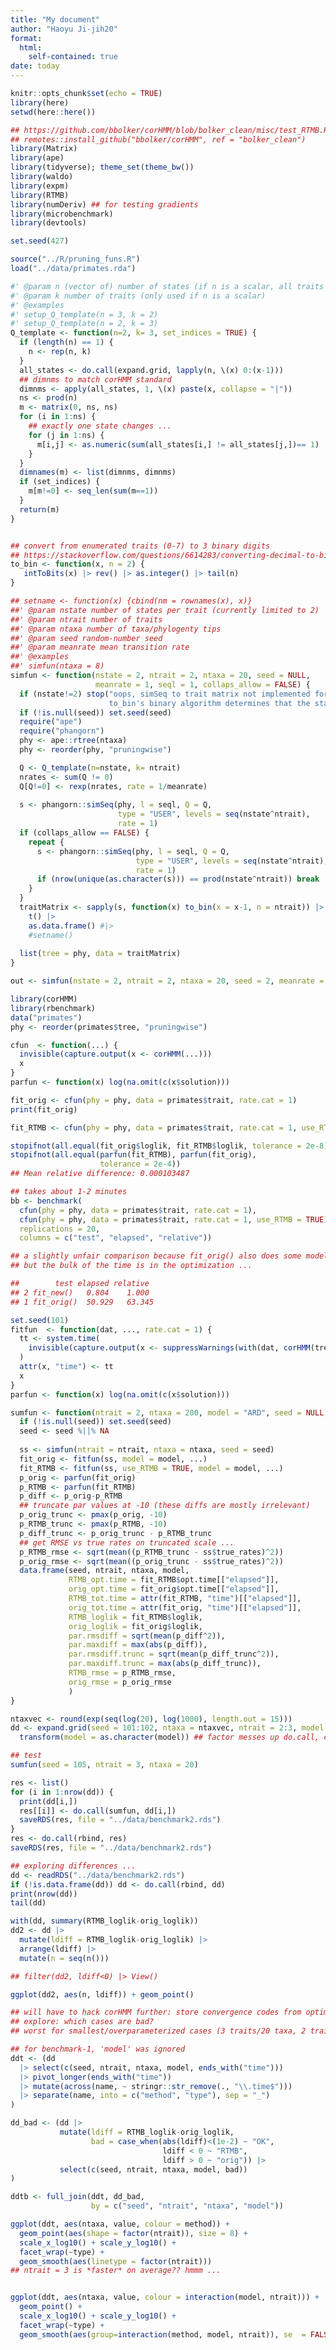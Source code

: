```yaml
---
title: "My document"
author: "Haoyu Ji-jih20"
format: 
  html:
    self-contained: true
date: today
---
```


```r
knitr::opts_chunk$set(echo = TRUE)
library(here)
setwd(here::here())
```

```r
## https://github.com/bbolker/corHMM/blob/bolker_clean/misc/test_RTMB.R
## remotes::install_github("bbolker/corHMM", ref = "bolker_clean")
library(Matrix)
library(ape)
library(tidyverse); theme_set(theme_bw())
library(waldo)
library(expm)
library(RTMB)
library(numDeriv) ## for testing gradients
library(microbenchmark)
library(devtools)
```

```r
set.seed(427)
```

```r
source("../R/pruning_funs.R")
load("../data/primates.rda")
```

```r
#' @param n (vector of) number of states (if n is a scalar, all traits have the same number of states)
#' @param k number of traits (only used if n is a scalar)
#' @examples
#' setup_Q_template(n = 3, k = 2)
#' setup_Q_template(n = 2, k = 3)
Q_template <- function(n=2, k= 3, set_indices = TRUE) {
  if (length(n) == 1) {
    n <- rep(n, k)
  }
  all_states <- do.call(expand.grid, lapply(n, \(x) 0:(x-1)))
  ## dimnms to match corHMM standard
  dimnms <- apply(all_states, 1, \(x) paste(x, collapse = "|"))
  ns <- prod(n)
  m <- matrix(0, ns, ns)
  for (i in 1:ns) {
    ## exactly one state changes ...
    for (j in 1:ns) {
      m[i,j] <- as.numeric(sum(all_states[i,] != all_states[j,])== 1)
    }
  }
  dimnames(m) <- list(dimnms, dimnms)
  if (set_indices) {
    m[m!=0] <- seq_len(sum(m==1))
  }
  return(m)
}


## convert from enumerated traits (0-7) to 3 binary digits
## https://stackoverflow.com/questions/6614283/converting-decimal-to-binary-in-r
to_bin <- function(x, n = 2) {
   intToBits(x) |> rev() |> as.integer() |> tail(n)
}

## setname <- function(x) {cbind(nm = rownames(x), x)}
##' @param nstate number of states per trait (currently limited to 2)
##' @param ntrait number of traits
##' @param ntaxa number of taxa/phylogenty tips
##' @param seed random-number seed
##' @param meanrate mean transition rate
##' @examples
##' simfun(ntaxa = 8)
simfun <- function(nstate = 2, ntrait = 2, ntaxa = 20, seed = NULL,
                   meanrate = 1, seql = 1, collaps_allow = FALSE) {
  if (nstate!=2) stop("oops, simSeq to trait matrix not implemented for nstate!=2, 
                      to_bin's binary algorithm determines that the state can only be 2")
  if (!is.null(seed)) set.seed(seed)
  require("ape")
  require("phangorn")
  phy <- ape::rtree(ntaxa)
  phy <- reorder(phy, "pruningwise")

  Q <- Q_template(n=nstate, k= ntrait)
  nrates <- sum(Q != 0)
  Q[Q!=0] <- rexp(nrates, rate = 1/meanrate)
  
  s <- phangorn::simSeq(phy, l = seql, Q = Q,
                        type = "USER", levels = seq(nstate^ntrait),
                        rate = 1)
  if (collaps_allow == FALSE) {
    repeat {
      s <- phangorn::simSeq(phy, l = seql, Q = Q,
                            type = "USER", levels = seq(nstate^ntrait),
                            rate = 1)
      if (nrow(unique(as.character(s))) == prod(nstate^ntrait)) break
    }
  }
  traitMatrix <- sapply(s, function(x) to_bin(x = x-1, n = ntrait)) |>
    t() |>
    as.data.frame() #|>
    #setname()
  
  list(tree = phy, data = traitMatrix)
}

out <- simfun(nstate = 2, ntrait = 2, ntaxa = 20, seed = 2, meanrate = 1)
```


```r
library(corHMM)
library(rbenchmark)
data("primates")
phy <- reorder(primates$tree, "pruningwise")

cfun  <- function(...) {
  invisible(capture.output(x <- corHMM(...)))
  x
}
parfun <- function(x) log(na.omit(c(x$solution)))

fit_orig <- cfun(phy = phy, data = primates$trait, rate.cat = 1)
print(fit_orig)

fit_RTMB <- cfun(phy = phy, data = primates$trait, rate.cat = 1, use_RTMB = TRUE)

stopifnot(all.equal(fit_orig$loglik, fit_RTMB$loglik, tolerance = 2e-8)) ## mean diff: 1.6e-8
stopifnot(all.equal(parfun(fit_RTMB), parfun(fit_orig),
                    tolerance = 2e-4))
## Mean relative difference: 0.000103487

## takes about 1-2 minutes
bb <- benchmark(
  cfun(phy = phy, data = primates$trait, rate.cat = 1),
  cfun(phy = phy, data = primates$trait, rate.cat = 1, use_RTMB = TRUE),
  replications = 20,
  columns = c("test", "elapsed", "relative"))

## a slightly unfair comparison because fit_orig() also does some model setup tasks.
## but the bulk of the time is in the optimization ...

##        test elapsed relative
## 2 fit_new()   0.804    1.000
## 1 fit_orig()  50.929   63.345
```

```r
set.seed(101)
fitfun  <- function(dat, ..., rate.cat = 1) {
  tt <- system.time(
    invisible(capture.output(x <- suppressWarnings(with(dat, corHMM(tree, data, rate.cat = rate.cat, ...)))))
  )
  attr(x, "time") <- tt
  x
}
parfun <- function(x) log(na.omit(c(x$solution)))

sumfun <- function(ntrait = 2, ntaxa = 200, model = "ARD", seed = NULL, ...) {
  if (!is.null(seed)) set.seed(seed)
  seed <- seed %||% NA
  
  ss <- simfun(ntrait = ntrait, ntaxa = ntaxa, seed = seed)
  fit_orig <- fitfun(ss, model = model, ...)
  fit_RTMB <- fitfun(ss, use_RTMB = TRUE, model = model, ...)
  p_orig <- parfun(fit_orig)
  p_RTMB <- parfun(fit_RTMB)
  p_diff <- p_orig-p_RTMB
  ## truncate par values at -10 (these diffs are mostly irrelevant)
  p_orig_trunc <- pmax(p_orig, -10)
  p_RTMB_trunc <- pmax(p_RTMB, -10)
  p_diff_trunc <- p_orig_trunc - p_RTMB_trunc
  ## get RMSE vs true rates on truncated scale ...
  p_RTMB_rmse <- sqrt(mean((p_RTMB_trunc - ss$true_rates)^2))
  p_orig_rmse <- sqrt(mean((p_orig_trunc - ss$true_rates)^2))
  data.frame(seed, ntrait, ntaxa, model,
             RTMB_opt.time = fit_RTMB$opt.time[["elapsed"]],
             orig_opt.time = fit_orig$opt.time[["elapsed"]],
             RTMB_tot.time = attr(fit_RTMB, "time")[["elapsed"]],
             orig_tot.time = attr(fit_orig, "time")[["elapsed"]],
             RTMB_loglik = fit_RTMB$loglik,
             orig_loglik = fit_orig$loglik,
             par.rmsdiff = sqrt(mean(p_diff^2)),
             par.maxdiff = max(abs(p_diff)),
             par.rmsdiff.trunc = sqrt(mean(p_diff_trunc^2)),
             par.maxdiff.trunc = max(abs(p_diff_trunc)),
             RTMB_rmse = p_RTMB_rmse,
             orig_rmse = p_orig_rmse
             )
}

ntaxvec <- round(exp(seq(log(20), log(1000), length.out = 15)))
dd <- expand.grid(seed = 101:102, ntaxa = ntaxvec, ntrait = 2:3, model = c("ARD", "SYM")) |>
  transform(model = as.character(model)) ## factor messes up do.call, converts to numeric

## test
sumfun(seed = 105, ntrait = 3, ntaxa = 20)

res <- list()
for (i in 1:nrow(dd)) {
  print(dd[i,])
  res[[i]] <- do.call(sumfun, dd[i,])
  saveRDS(res, file = "../data/benchmark2.rds")
}
res <- do.call(rbind, res)
saveRDS(res, file = "../data/benchmark2.rds")
```

```r
## exploring differences ...
dd <- readRDS("../data/benchmark2.rds")
if (!is.data.frame(dd)) dd <- do.call(rbind, dd)
print(nrow(dd))
tail(dd)

with(dd, summary(RTMB_loglik-orig_loglik))
dd2 <- dd |>
  mutate(ldiff = RTMB_loglik-orig_loglik) |>
  arrange(ldiff) |>
  mutate(n = seq(n()))

## filter(dd2, ldiff<0) |> View()

ggplot(dd2, aes(n, ldiff)) + geom_point()

## will have to hack corHMM further: store convergence codes from optimizer?
## explore: which cases are bad?
## worst for smallest/overparameterized cases (3 traits/20 taxa, 2 traits/41 taxa)

## for benchmark-1, 'model' was ignored
ddt <- (dd
  |> select(c(seed, ntrait, ntaxa, model, ends_with("time")))
  |> pivot_longer(ends_with("time"))
  |> mutate(across(name, ~ stringr::str_remove(., "\\.time$")))
  |> separate(name, into = c("method", "type"), sep = "_")
)

dd_bad <- (dd |>
           mutate(ldiff = RTMB_loglik-orig_loglik,
                  bad = case_when(abs(ldiff)<(1e-2) ~ "OK",
                                  ldiff < 0 ~ "RTMB",
                                  ldiff > 0 ~ "orig")) |>
           select(c(seed, ntrait, ntaxa, model, bad))
)

ddtb <- full_join(ddt, dd_bad,
                  by = c("seed", "ntrait", "ntaxa", "model"))

ggplot(ddt, aes(ntaxa, value, colour = method)) +
  geom_point(aes(shape = factor(ntrait)), size = 8) +
  scale_x_log10() + scale_y_log10() +
  facet_wrap(~type) +
  geom_smooth(aes(linetype = factor(ntrait)))
## ntrait = 3 is *faster* on average?? hmmm ...


ggplot(ddt, aes(ntaxa, value, colour = interaction(model, ntrait))) +
  geom_point() +
  scale_x_log10() + scale_y_log10() +
  facet_wrap(~type) +
  geom_smooth(aes(group=interaction(method, model, ntrait)), se  = FALSE)
```

